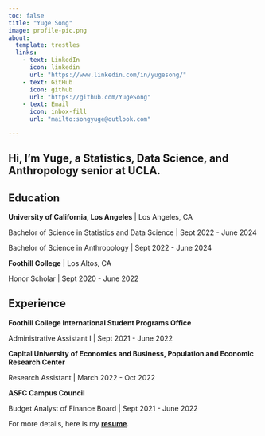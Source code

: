 ```yaml
---
toc: false
title: "Yuge Song"
image: profile-pic.png
about: 
  template: trestles
  links:
    - text: LinkedIn
      icon: linkedin
      url: "https://www.linkedin.com/in/yugesong/"
    - text: GitHub
      icon: github
      url: "https://github.com/YugeSong"
    - text: Email
      icon: inbox-fill
      url: "mailto:songyuge@outlook.com"

---
```

::: {.column-page}

## Hi, I'm Yuge, a Statistics, Data Science, and Anthropology senior at UCLA. 


## Education

**University of California, Los Angeles** | Los Angeles, CA

Bachelor of Science in Statistics and Data Science | Sept 2022 - June 2024

Bachelor of Science in Anthropology | Sept 2022 - June 2024

**Foothill College** | Los Altos, CA

Honor Scholar | Sept 2020 - June 2022

<p></p>


## Experience


**Foothill College International Student Programs Office**

Administrative Assistant I | Sept 2021 - June 2022


**Capital University of Economics and Business, Population and Economic Research Center**

Research Assistant | March 2022 - Oct 2022


**ASFC Campus Council**

Budget Analyst of Finance Board | Sept 2021 - June 2022


For more details, here is my [**resume**](/docs/cv/Yuge Song Resume.pdf "resume").


:::

